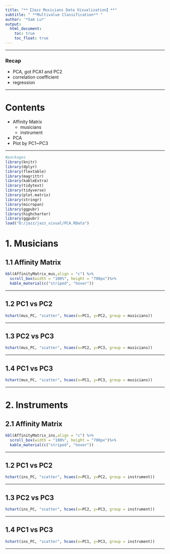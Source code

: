 ```yaml
---
title: "**【Jazz Musicians Data Visualization】**"
subtitle: " **Multivalue Classification** "
author: '*Sam Lu*'
output: 
  html_document:
    toc: true
    toc_float: true
---
```


****

### **Recap**

* PCA, got PCA1 and PC2
* correlation coefficient
* regression

****

# **Contents**

* Affinity Matrix
  + musicians
  + instrument

* PCA
* Plot by PC1~PC3

****

```r
#packages
library(knitr)
library(dplyr)
library(flextable)
library(magrittr)
library(kableExtra)
library(tidytext)
library(tidyverse)
library(plot.matrix)
library(stringr)
library(micropan)
library(ggpubr)
library(highcharter)
library(ggpubr)
load("D:/jazz/jazz_visual/PCA.RData")
```

# **1. Musicians**

## **1.1 Affinity Matrix**
```r
kbl(AffinityMatrix_mus,align = "c") %>%
  scroll_box(width = "100%", height = "700px")%>%
  kable_material(c("striped", "hover"))
```

****

## **1.2 PC1 vs PC2**
```r
hchart(mus_PC, "scatter", hcaes(x=PC1, y=PC2, group = musicians))
```

****

## **1.3 PC2 vs PC3**
```r
hchart(mus_PC, "scatter", hcaes(x=PC2, y=PC3, group = musicians))
```

****

## **1.4 PC1 vs PC3**
```r
hchart(mus_PC, "scatter", hcaes(x=PC1, y=PC3, group = musicians))
```

****

# **2. Instruments**

## **2.1 Affinity Matrix**

```r
kbl(AffinityMatrix_ins,align = "c") %>%
  scroll_box(width = "100%", height = "700px")%>%
  kable_material(c("striped", "hover"))
```

****

## **1.2 PC1 vs PC2**
```r
hchart(ins_PC, "scatter", hcaes(x=PC1, y=PC2, group = instrument))
```

****

## **1.3 PC2 vs PC3**
```r
hchart(ins_PC, "scatter", hcaes(x=PC2, y=PC3, group = instrument))
```

****

## **1.4 PC1 vs PC3**
```r
hchart(ins_PC, "scatter", hcaes(x=PC1, y=PC3, group = instrument))
```

****
